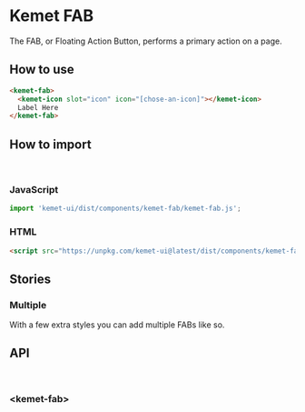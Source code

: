 
<Meta title="Components/FAB" component="kemet-fab" />

# Kemet FAB

The FAB, or Floating Action Button, performs a primary action on a page.


## How to use

```html
<kemet-fab>
  <kemet-icon slot="icon" icon="[chose-an-icon]"></kemet-icon>
  Label Here
</kemet-fab>
```

## How to import

<br />

### JavaScript
```javascript
import 'kemet-ui/dist/components/kemet-fab/kemet-fab.js';
```

### HTML
```html
<script src="https://unpkg.com/kemet-ui@latest/dist/components/kemet-fab/kemet-fab.js" type="module"></script>
```

## Stories

<Canvas>
  <Story name="Standard" story={stories.Standard} />
</Canvas>

<ArgsTable story="Standard" />

### Multiple

With a few extra styles you can add multiple FABs like so.

<Canvas>
  <Story name="Multiple" story={stories.Multiple} inline={false} height={200} />
</Canvas>

<ArgsTable story="Multiple" />


## API

<br />

### &lt;kemet-fab&gt;
<ArgsTable of="kemet-fab" />
